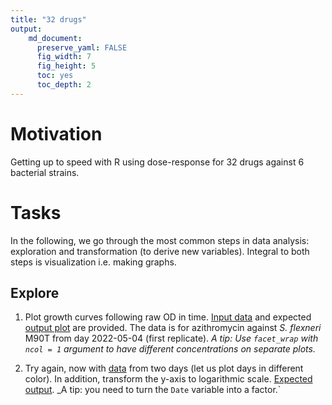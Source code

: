 ```yaml
---
title: "32 drugs"
output: 
    md_document:
      preserve_yaml: FALSE
      fig_width: 7
      fig_height: 5
      toc: yes
      toc_depth: 2
---
```


# Motivation

Getting up to speed with R using dose-response for 32 drugs against 6
bacterial strains.


# Tasks

In the following, we go through the most common steps in data analysis:
exploration and transformation (to derive new variables). Integral to both
steps is visualization i.e. making graphs.

## Explore

1. Plot growth curves following raw OD in time. [Input
   data](doc/tasks/01_dat.csv) and expected [output
   plot](doc/tasks/01_out.pdf) are provided. The data is for azithromycin
   against _S. flexneri_ M90T from day 2022-05-04 (first replicate). _A tip: Use `facet_wrap` with `ncol = 1` argument to have different concentrations on separate plots._

2. Try again, now with [data](doc/tasks/02_dat.csv) from two days (let us plot
   days in different color). In addition, transform the y-axis to logarithmic
   scale. [Expected output](doc/tasks/02_out.pdf). _A tip: you need to turn
   the `Date` variable into a factor.`
